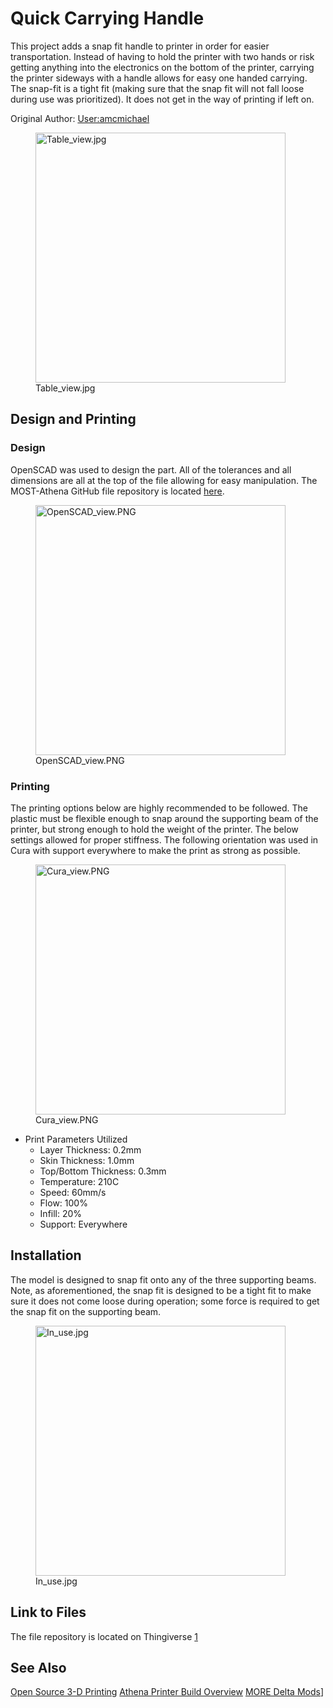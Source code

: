 {{777}}

=Quick Carrying Handle=

This project adds a snap fit handle to printer in order for easier transportation.  Instead of having to hold the printer with two hands or risk getting anything into the electronics on the bottom of the printer, carrying the printer sideways with a handle allows for easy one handed carrying.  The snap-fit is a tight fit (making sure that the snap fit will not fall loose during use was prioritized). It does not get in the way of printing if left on.

Original Author: [[User:amcmichael]]


[[Image:Table_view.jpg|center|400px]]
==Design and Printing==
===Design===
OpenSCAD was used to design the part.  All of the tolerances and all dimensions are all at the top of the file allowing for easy manipulation. The MOST-Athena GitHub file repository is located [https://github.com/phidiasllc/athena here]. 

[[Image:OpenSCAD_view.PNG|center|400px]]

===Printing===
The printing options below are highly recommended to be followed.  The plastic must be flexible enough to snap around the supporting beam of the printer, but strong enough to hold the weight of the printer.  The below settings allowed for proper stiffness. The following orientation was used in Cura with support everywhere to make the print as strong as possible.

[[Image:Cura_view.PNG|center|400px]]

*Print Parameters Utilized
**Layer Thickness: 0.2mm
**Skin Thickness: 1.0mm
**Top/Bottom Thickness: 0.3mm
**Temperature: 210C
**Speed: 60mm/s
**Flow: 100%
**Infill: 20%
**Support: Everywhere

==Installation==
The model is designed to snap fit onto any of the three supporting beams.  Note, as aforementioned, the snap fit is designed to be a tight fit to make sure it does not come loose during operation; some force is required to get the snap fit on the supporting beam.

[[Image:In_use.jpg|center|400px]]

==Link to Files==
The file repository is located on Thingiverse [http://www.thingiverse.com/thing:1949809]

==See Also==
[http://www.appropedia.org/MY4777 Open Source 3-D Printing]
[http://www.appropedia.org/Athena_Build_Overview Athena Printer Build Overview]
[http://www.appropedia.org/MOST_Delta_mods MORE Delta Mods]]